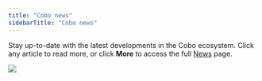 ```yaml
---
title: "Cobo news"
sidebarTitle: "Cobo news"
---
```


Stay up-to-date with the latest developments in the Cobo ecosystem. Click any article to read more, or click **More** to access the full [News](https://www.cobo.com/news) page.

<img src="/cn/images/dashboard/cobo-news.svg" className="screenshot_modal"/>